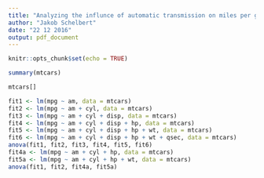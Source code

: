 ```yaml
---
title: "Analyzing the influnce of automatic transmission on miles per gallon"
author: "Jakob Schelbert"
date: "22 12 2016"
output: pdf_document
---
```


```r
knitr::opts_chunk$set(echo = TRUE)
```

```r
summary(mtcars)

mtcars[]

fit1 <- lm(mpg ~ am, data = mtcars)
fit2 <- lm(mpg ~ am + cyl, data = mtcars)
fit3 <- lm(mpg ~ am + cyl + disp, data = mtcars)
fit4 <- lm(mpg ~ am + cyl + disp + hp, data = mtcars)
fit5 <- lm(mpg ~ am + cyl + disp + hp + wt, data = mtcars)
fit6 <- lm(mpg ~ am + cyl + disp + hp + wt + qsec, data = mtcars)
anova(fit1, fit2, fit3, fit4, fit5, fit6)
fit4a <- lm(mpg ~ am + cyl + hp, data = mtcars)
fit5a <- lm(mpg ~ am + cyl + hp + wt, data = mtcars)
anova(fit1, fit2, fit4a, fit5a)
```
